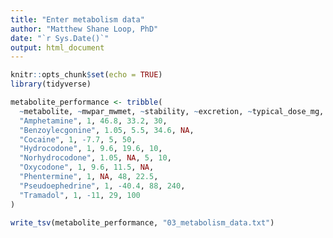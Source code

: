 ```yaml
---
title: "Enter metabolism data"
author: "Matthew Shane Loop, PhD"
date: "`r Sys.Date()`"
output: html_document
---
```


```r
knitr::opts_chunk$set(echo = TRUE)
library(tidyverse)
```

```r
metabolite_performance <- tribble(
  ~metabolite, ~mwpar_mwmet, ~stability, ~excretion, ~typical_dose_mg,
  "Amphetamine", 1, 46.8, 33.2, 30,
  "Benzoylecgonine", 1.05, 5.5, 34.6, NA,
  "Cocaine", 1, -7.7, 5, 50,
  "Hydrocodone", 1, 9.6, 19.6, 10,
  "Norhydrocodone", 1.05, NA, 5, 10,
  "Oxycodone", 1, 9.6, 11.5, NA,
  "Phentermine", 1, NA, 48, 22.5,
  "Pseudoephedrine", 1, -40.4, 88, 240,
  "Tramadol", 1, -11, 29, 100
)

write_tsv(metabolite_performance, "03_metabolism_data.txt")
```


